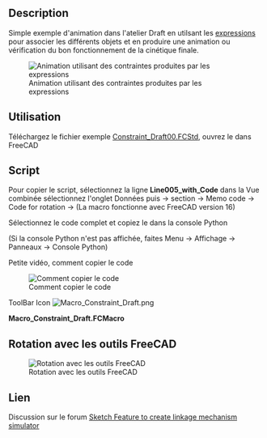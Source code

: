 <languages/>
{{Macro/fr
|Name=Constraint Draft
|Icon=Macro_Constraint_Draft.png
|Description=Crée une simulation en utilisant les [[Expressions/fr|expressions]] qui servent à lier les objets entre eux (La macro fonctionne avec FreeCAD version 16).
|Author=Mario52
|Version=1.0
|Date=2017-04-19
|FCVersion=0.16
|Download=Le fichier exemple [http://forum.freecadweb.org/download/file.php?id=36559 Constraint_Draft00.FCStd]<br />[https://www.freecadweb.org/wiki/images/d/d8/Macro_Constraint_Draft.png Icône pour la barre d'outils]
}}

==Description==

Simple exemple d'animation dans l'atelier Draft en utilsant les [[Expressions/fr|expressions]] pour associer les différents objets et en produire une animation ou vérification du bon fonctionnement de la cinétique finale.

[[File:Constraint Draft00.gif| Animation utilisant des contraintes produites par les expressions]]

{{Caption|Animation use the constraint expression}}

==Utilisation==

Téléchargez le fichier exemple [http://forum.freecadweb.org/download/file.php?id=36559 Constraint_Draft00.FCStd], ouvrez le dans FreeCAD

==Script==

Pour copier le script, sélectionnez la ligne '''Line005_with_Code''' dans la Vue combinée sélectionnez l'onglet Données puis → section → Memo code → Code for rotation → {{KEY| ... }} (La macro fonctionne avec FreeCAD version 16)

Sélectionnez le code complet et copiez le dans la console Python 

(Si la console Python n'est pas affichée, faites Menu → Affichage → Panneaux → Console Python)

Petite vidéo, comment copier le code

[[File:Constraint_Draft_Code01.gif|Comment copier le code]]

ToolBar Icon [[Image:Macro_Constraint_Draft.png]]

'''Macro_Constraint_Draft.FCMacro'''

{{MacroCode|code=

# Copy and pate this snippet in the FreeCAD console Python 
# mario52 19/04/2017

import FreeCADGui
import FreeCAD

#FreeCAD.Console.PrintMessage(str(FreeCAD.Version()) + "\n")
if int(FreeCAD.Version()[1]) == 16:    # Version de FreeCAD
    try:
        for i in range(0,360,5):
            App.getDocument("Constraint_Draft00").Circle.Placement=App.Placement(App.Vector(0,0,0), App.Rotation(i,0,0), App.Vector(0,0,0))
            FreeCADGui.updateGui()
            FreeCAD.ActiveDocument.recompute()
    except Exception:
        FreeCAD.Console.PrintMessage("You must download the Constraint_Draft00.FCStd file for run this macro" + "\n")
        import webbrowser 
        webbrowser.open("http://forum.freecadweb.org/download/file.php?id=36559")

else:
    FreeCAD.Console.PrintError("This macro run with the FreeCAD.Version 16 " + "\n")

}}


==Rotation avec les outils FreeCAD==

[[File:Constraint Draft01.gif|Rotation avec les outils FreeCAD]]

==Lien==

Discussion sur le forum [https://www.forum.freecadweb.org/viewtopic.php?f=22&t=21778&sid=28247565010ecdef0aa4f5c69e58f672 Sketch Feature to create linkage mechanism simulator]